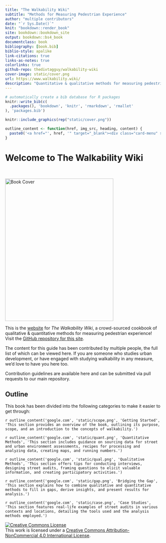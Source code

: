 ```yaml
---
title: "The Walkability Wiki"
subtitle: "Methods for Measuring Pedestrian Experience"
author: "multiple contributors"
date: "`r Sys.Date()`"
knit: "bookdown::render_book"
site: bookdown::bookdown_site
output: bookdown::bs4_book
documentclass: book
bibliography: [book.bib]
biblio-style: apalike
link-citations: true
links-as-notes: true
colorlinks: true
github-repo: thedivtagguy/walkability-wiki
cover-image: static/cover.png
url: https://www.walkability.wiki/
description: "Quantitative & qualitative methods for measuring pedestrian experience."
---
```


```r
# automatically create a bib database for R packages
knitr::write_bib(c(
  .packages(), 'bookdown', 'knitr', 'rmarkdown', 'rmallet'
), 'packages.bib')

knitr::include_graphics(rep("static/cover.png"))

outline_content <- function(href, img_src, heading, content) {
  paste0('<a href="', href, '" target="_blank"><div class="card-menu" style="display:flex; width:100%;"><div class="side1"><p><img class="inline-image" style="width:200px; height:200px;" src="', img_src, '" style="display: block; margin: auto;"></p></div><div class="side2"><h4 id="', make.names(heading), '" class="hasAnchor">', heading, '</h4><p>', content, '</p></div></div></a>')
}


```

# Welcome to The Walkability Wiki {.unnumbered}

<br>

<img src="static/cover.png" alt="Book Cover" class="cover" width="350" height="460"/>

```{=html}
<style>
.inline-figure {
    border: none !important;

  overflow-x: visible !important;
}
</style>
```
This is the [website](http://walkability.wiki/) for *The Walkability Wiki*, a crowd-sourced cookbook of qualitative & quantitative methods for measuring pedestrian experience! Visit the [GitHub repository for this site](https://github.com/thedivtagguy/walkability-wiki).

The content for this guide has been contributed by multiple people, the full list of which can be viewed here. If you are someone who studies urban development, or have engaged with studying walkability in any measure, we'd love to have you here too.

Contribution guidelines are available here and can be submitted via pull requests to our main repository.

## Outline {.unnumbered}

This book has been divided into the following categories to make it easier to get through:

`r outline_content('google.com', 'static/scope.png', 'Getting Started', 'This section provides an overview of the book, outlining its purpose, scope, and an introduction to the concepts of walkability.')`

`r outline_content('google.com', 'static/quant.png', 'Quantitative Methods', 'This section includes guidance on sourcing data for street and urban environment assessments, recipes for processing and analyzing data, creating maps, and running numbers.')`

`r outline_content('google.com', 'static/qual.png', 'Qualitative Methods', 'This section offers tips for conducting interviews, designing street audits, framing questions to elicit valuable information, and creating participatory activities.')`

`r outline_content('google.com', 'static/gap.png', 'Bridging the Gap', 'This section explains how to combine qualitative and quantitative methods to fill in gaps, derive insights, and present results for analysis.')`

`r outline_content('google.com', 'static/case.png', 'Case Studies', 'This section features real-life examples of street audits in various contexts and locations, detailing the tools used and the analysis methods employed.')`

<a rel="license" href="http://creativecommons.org/licenses/by-nc/4.0/"><img src="https://i.creativecommons.org/l/by-nc/4.0/88x31.png" alt="Creative Commons License" style="border-width:0"/></a><br />This work is licensed under a <a rel="license" href="http://creativecommons.org/licenses/by-nc/4.0/">Creative Commons Attribution-NonCommercial 4.0 International License</a>.
